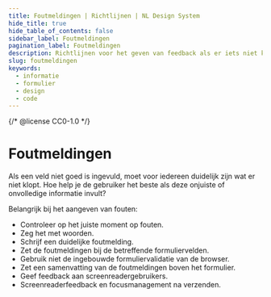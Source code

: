 ```yaml
---
title: Foutmeldingen | Richtlijnen | NL Design System
hide_title: true
hide_table_of_contents: false
sidebar_label: Foutmeldingen
pagination_label: Foutmeldingen
description: Richtlijnen voor het geven van feedback als er iets niet klopt in de invoer van de gebruiker.
slug: foutmeldingen
keywords:
  - informatie
  - formulier
  - design
  - code
---
```


{/* @license CC0-1.0 */}


# Foutmeldingen

Als een veld niet goed is ingevuld, moet voor iedereen duidelijk zijn wat er niet klopt. Hoe help je de gebruiker het beste als deze onjuiste of onvolledige informatie invult?

Belangrijk bij het aangeven van fouten:

- Controleer op het juiste moment op fouten.
- Zeg het met woorden.
- Schrijf een duidelijke foutmelding.
- Zet de foutmeldingen bij de betreffende formuliervelden.
- Gebruik niet de ingebouwde formuliervalidatie van de browser.
- Zet een samenvatting van de foutmeldingen boven het formulier.
- Geef feedback aan screenreadergebruikers.
- Screenreaderfeedback en focusmanagement na verzenden.

<ErrorsTiming />

<ErrorsText />

<ErrorsClarity />

<ErrorsLocation />

<ErrorsNoBrowserValidation />

<ErrorsSummary />
<ErrorsSummaryCode />

<ErrorsATFeedback />
